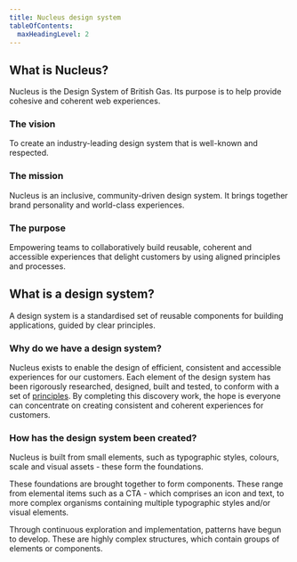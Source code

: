```yaml
---
title: Nucleus design system
tableOfContents:
  maxHeadingLevel: 2
---
```


## What is Nucleus?

<div class="purpose">
Nucleus is the Design System of British Gas. Its purpose is to help provide cohesive and coherent web experiences.
</div>

### The vision

To create an industry-leading design system that is well-known and respected.

### The mission

Nucleus is an inclusive, community-driven design system. It brings together brand personality and world-class experiences.

### The purpose

Empowering teams to collaboratively build reusable, coherent and accessible experiences that delight customers by using aligned principles and processes.

## What is a design system?

<div class="purpose">
A design system is a standardised set of reusable components for building applications, guided by clear principles.
</div>

### Why do we have a design system?

Nucleus exists to enable the design of efficient, consistent and accessible experiences for our customers. Each element of the design system has been rigorously researched, designed, built and tested, to conform with a set of [principles](/guidelines/principles). By completing this discovery work, the hope is everyone can concentrate on creating consistent and coherent experiences for customers.

### How has the design system been created?

Nucleus is built from small elements, such as typographic styles, colours, scale and visual assets - these form the foundations.

These foundations are brought together to form components. These range from elemental items such as a CTA - which comprises an icon and text, to more complex organisms containing multiple typographic styles and/or visual elements.

Through continuous exploration and implementation, patterns have begun to develop. These are highly complex structures, which contain groups of elements or components.

